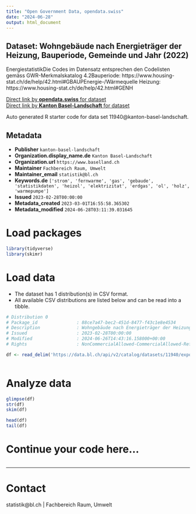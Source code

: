 ```yaml
---
title: "Open Government Data, opendata.swiss"
date: "2024-06-28"
output: html_document
---
```


## Dataset: Wohngebäude nach Energieträger der Heizung, Bauperiode, Gemeinde und Jahr (2022)

EnergiestatistikDie Codes im Datensatz entsprechen den Codelisten gemäss GWR-Merkmalskatalog 4.2Bauperiode: https://www.housing-stat.ch/de/help/42.html#GBAUPEnergie-/Wärmequelle Heizung: https://www.housing-stat.ch/de/help/42.html#GENH

[Direct link by **opendata.swiss** for dataset](https://opendata.swiss/de/dataset/wohngebaude-nach-energietrager-der-heizung-bauperiode-gemeinde-und-jahr-2020)<br>
[Direct link by **Kanton Basel-Landschaft** for dataset](https://data.bl.ch/explore/dataset/11940/)

Auto generated R starter code for data set 11940@kanton-basel-landschaft.

## Metadata

- **Publisher** `kanton-basel-landschaft`
- **Organization.display_name.de** `Kanton Basel-Landschaft`
- **Organization.url** `https://www.baselland.ch`
- **Maintainer** `Fachbereich Raum, Umwelt`
- **Maintainer_email** `statistik@bl.ch`
- **Keywords.de** `['strom', 'fernwarme', 'gas', 'gebaude', 'statistikdaten', 'heizol', 'elektrizitat', 'erdgas', 'ol', 'holz', 'warmepumpe']`
- **Issued** `2023-02-28T00:00:00`
- **Metadata_created** `2023-03-01T16:55:58.365302`
- **Metadata_modified** `2024-06-28T03:11:39.031645`


# Load packages

```r

library(tidyverse)
library(skimr)

```

# Load data

-   The dataset has 1 distribution(s) in CSV format.
-   All available CSV distributions are listed below and can be read into a tibble.

```r

# Distribution 0
# Package_id               : 88ce7a47-bec2-451d-8477-f43c1e8e4534
# Description              : Wohngebäude nach Energieträger der Heizung, Bauperiode, Gemeinde und Jahr (2022) (csv)
# Issued                   : 2023-02-28T00:00:00
# Modified                 : 2024-06-26T14:43:16.158000+00:00
# Rights                   : NonCommercialAllowed-CommercialAllowed-ReferenceRequired

df <- read_delim('https://data.bl.ch/api/v2/catalog/datasets/11940/exports/csv')



```

# Analyze data

```r

glimpse(df)
str(df)
skim(df)

head(df)
tail(df)

```

# Continue your code here...

```r

```

------------------------------------------------------------------------

# Contact

statistik@bl.ch | Fachbereich Raum, Umwelt
